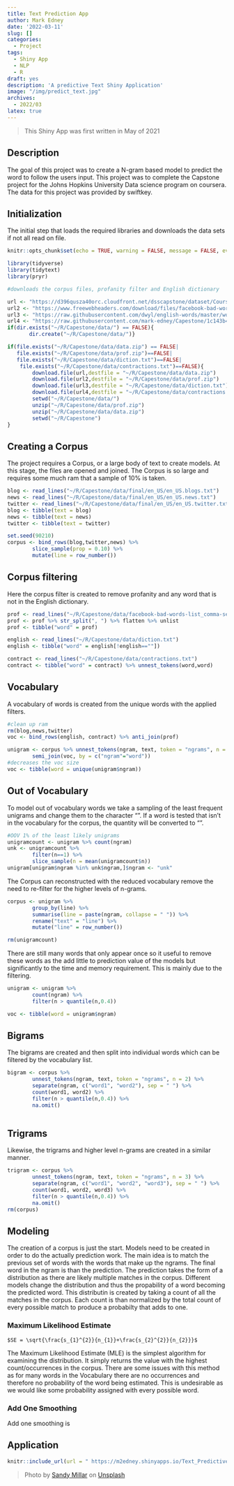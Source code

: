 ```yaml
---
title: Text Prediction App
author: Mark Edney
date: '2022-03-11'
slug: []
categories:
  - Project
tags:
  - Shiny App
  - NLP
  - R
draft: yes
description: 'A predictive Text Shiny Application'
image: "/img/predict_text.jpg"
archives:
  - 2022/03
latex: true
---
```


> This Shiny App was first written in May of 2021

## Description

The goal of this project was to create a N-gram based model to predict the word to follow the users input. This project was to complete the Capstone project for the Johns Hopkins University Data science program on coursera. The data for this project was provided by swiftkey.

## Initialization

The initial step that loads the required libraries and downloads the data sets if not all read on file.

```r
knitr::opts_chunk$set(echo = TRUE, warning = FALSE, message = FALSE, eval = FALSE)
```

```r
library(tidyverse)
library(tidytext)
library(pryr)

#downloads the corpus files, profanity filter and English dictionary

url <- "https://d396qusza40orc.cloudfront.net/dsscapstone/dataset/Coursera-SwiftKey.zip"
url2 <- "https://www.freewebheaders.com/download/files/facebook-bad-words-list_comma-separated-text-file_2021_01_18.zip"
url3 <- "https://raw.githubusercontent.com/dwyl/english-words/master/words_alpha.txt"
url4 <- "https://raw.githubusercontent.com/mark-edney/Capestone/1c143b40dd71f0564c3248df2a8638d08af10440/data/contractions.txt"
if(dir.exists("~/R/Capestone/data/") == FALSE){
       dir.create("~/R/Capestone/data/")}

if(file.exists("~/R/Capestone/data/data.zip") == FALSE|
   file.exists("~/R/Capestone/data/prof.zip")==FALSE|
   file.exists("~/R/Capestone/data/diction.txt")==FALSE|
    file.exists("~/R/Capestone/data/contractions.txt")==FALSE){
        download.file(url,destfile = "~/R/Capestone/data/data.zip")
        download.file(url2,destfile = "~/R/Capestone/data/prof.zip")
        download.file(url3,destfile = "~/R/Capestone/data/diction.txt")
        download.file(url4,destfile = "~/R/Capestone/data/contractions.txt")
        setwd("~/R/Capestone/data/")
        unzip("~/R/Capestone/data/prof.zip")
        unzip("~/R/Capestone/data/data.zip")
        setwd("~/R/Capestone")
}
```

## Creating a Corpus

The project requires a Corpus, or a large body of text to create models. At this stage, the files are opened and joined. The Corpus is so large and requires some much ram that a sample of 10% is taken.

```r

blog <- read_lines("~/R/Capestone/data/final/en_US/en_US.blogs.txt")
news <- read_lines("~/R/Capestone/data/final/en_US/en_US.news.txt")
twitter <- read_lines("~/R/Capestone/data/final/en_US/en_US.twitter.txt")
blog <- tibble(text = blog) 
news <- tibble(text = news)
twitter <- tibble(text = twitter)

set.seed(90210)
corpus <- bind_rows(blog,twitter,news) %>% 
        slice_sample(prop = 0.10) %>%
        mutate(line = row_number())
```

## Corpus filtering

Here the corpus filter is created to remove profanity and any word that is not in the English dictionary.

```r
prof <- read_lines("~/R/Capestone/data/facebook-bad-words-list_comma-separated-text-file_2021_01_18.txt")[15]
prof <- prof %>% str_split(", ") %>% flatten %>% unlist
prof <- tibble("word" = prof)

english <- read_lines("~/R/Capestone/data/diction.txt")
english <- tibble("word" = english[!english==""])

contract <- read_lines("~/R/Capestone/data/contractions.txt")
contract <- tibble("word" = contract) %>% unnest_tokens(word,word)
```

## Vocabulary

A vocabulary of words is created from the unique words with the applied filters.

```r
#clean up ram
rm(blog,news,twitter)
voc <- bind_rows(english, contract) %>% anti_join(prof)

unigram <- corpus %>% unnest_tokens(ngram, text, token = "ngrams", n = 1) %>%
        semi_join(voc, by = c("ngram"="word")) 
#decreases the voc size
voc <- tibble(word = unique(unigram$ngram))
```

## Out of Vocabulary

To model out of vocabulary words we take a sampling of the least frequent unigrams and change them to the character "<unk>". If a word is tested that isn't in the vocabulary for the corpus, the quantity will be converted to "<unk>".

```r
#OOV 1% of the least likely unigrams
unigramcount <- unigram %>% count(ngram)
unk <- unigramcount %>%
        filter(n==1) %>%
        slice_sample(n = mean(unigramcount$n)) 
unigram[unigram$ngram %in% unk$ngram,]$ngram <- "unk"

```

The Corpus can reconstructed with the reduced vocabulary remove the need to re-filter for the higher levels of n-grams.

```r
corpus <- unigram %>%
        group_by(line) %>%
        summarise(line = paste(ngram, collapse = " ")) %>%
        rename("text" = "line") %>%
        mutate("line" = row_number())

rm(unigramcount)        
```

There are still many words that only appear once so it useful to remove these words as the add little to prediction value of the models but significantly to the time and memory requirement. This is mainly due to the filtering.

```r
unigram <- unigram %>%
        count(ngram) %>%
        filter(n > quantile(n,0.4))

voc <- tibble(word = unigram$ngram)

```

## Bigrams

The bigrams are created and then split into individual words which can be filtered by the vocabulary list.

```r
bigram <- corpus %>% 
        unnest_tokens(ngram, text, token = "ngrams", n = 2) %>%
        separate(ngram, c("word1", "word2"), sep = " ") %>%
        count(word1, word2) %>%
        filter(n > quantile(n,0.4)) %>%
        na.omit()
       
```

## Trigrams

Likewise, the trigrams and higher level n-grams are created in a similar manner.

```r
trigram <- corpus %>% 
        unnest_tokens(ngram, text, token = "ngrams", n = 3) %>%
        separate(ngram, c("word1", "word2", "word3"), sep = " ") %>%
        count(word1, word2, word3) %>%
        filter(n > quantile(n,0.4)) %>%
        na.omit()
rm(corpus)
```

## Modeling

The creation of a corpus is just the start. Models need to be created in order to do the actually prediction work. The main idea is to match the previous set of words with the words that make up the ngrams. The final word in the ngram is than the prediction. The prediction takes the form of a distribution as there are likely multiple matches in the corpus. Different models change the distribution and thus the propability of a word becoming the predicted word. This distributin is created by taking a count of all the matches in the corpus. Each count is than normalized by the total count of every possible match to produce a probabilty that adds to one. 

### Maximum Likelihood  Estimate

`$SE = \sqrt{\frac{s_{1}^{2}}{n_{1}}+\frac{s_{2}^{2}}{n_{2}}}$`

The Maximum Likelihood Estimate (MLE) is the simplest algorithm for examining the distribution. It simply returns the value with the highest count/occurrences in the corpus. There are some issues with this method as for many words in the Vocabulary there are no occurrences and therefore no probability of the word being estimated. This is undesirable as we would like some probability assigned with every possible word.

### Add One Smoothing

Add one smoothing is 

## Application

```r
knitr::include_url(url = " https://m2edney.shinyapps.io/Text_Predictive_Model/?_ga=2.105454339.129590181.1646962570-1341333380.1645206372")
```

> Photo by [Sandy Millar](https://unsplash.com/@sandym10?utm_source=unsplash&utm_medium=referral&utm_content=creditCopyText) on [Unsplash](https://unsplash.com/s/photos/predictive-text?utm_source=unsplash&utm_medium=referral&utm_content=creditCopyText)
